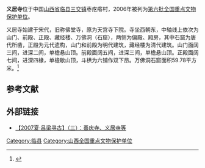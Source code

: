 {{coord|37|44|53|N|110|56|14|E|display=title|scale:10000}}
{{文物保护单位
| 级别 = 全国
| 名称 = 义居寺
| 图片 = 
| 所在 = [[山西省|山西省]][[临县|临县]]
| 分类 = 古建筑
| 时代 = 元至清
| 编号 = [[第六批全国重点文物保护单位|第六批]]第399项
| 登录 = 2006年5月25日
}}

'''义居寺'''位于中国[[山西省|山西省]][[临县|临县]][[三交镇_(临县)|三交镇]]枣疙瘩村，2006年被列为[[第六批全国重点文物保护单位|第六批全国重点文物保护单位]]。

义居寺始建于宋代，旧称佛堂寺，原为天宫寺下院。寺坐西朝东，中轴线上依次为山门、前殿、正殿、藏经楼、万佛洞（石窟），两侧为偏殿、厢房，其中石窟为唐代所凿，正殿为元代遗构，山门和前殿为明代建筑，藏经楼为清代建筑。山门面阔三间，进深二间，单檐悬山顶。前殿面阔五间，进深三间，单檐悬山顶。正殿面阔七间，进深四椽，单檐歇山顶，斗栱为六铺作双下昂。万佛洞石窟面积59.78平方米。<ref>{{Cite book |author=国家文物局 编 |title=全国重点文物保护单位（第六批）·第Ⅳ卷 |publisher=文物出版社 |year=2008 |isbn=978-7-5010-2446-9 |pages=335 }}</ref>

==参考文献==
{{reflist}}

==外部链接==
*[http://blog.sina.com.cn/s/blog_4bab0237010009bk.html 【2007夏·吕梁寻古】（三）：善庆寺、义居寺等] {{Wayback|url=http://blog.sina.com.cn/s/blog_4bab0237010009bk.html |date=20190515072519 }}

{{山西全国重点文物保护单位}}

{{DEFAULTSORT:yi}}
[[Category:临县|Category:临县]]
[[Category:山西全国重点文物保护单位|Category:山西全国重点文物保护单位]]